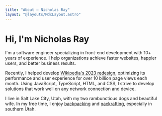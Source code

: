 ```yaml
---
title: "About — Nicholas Ray"
layout: "@layouts/MdxLayout.astro"
---
```



# Hi, I'm Nicholas Ray

I'm a software engineer specializing in front-end development with 10+
years of experience. I help organizations achieve faster websites,
happier users, and better business results.

Recently, I helped develop
[Wikipedia's 2023 redesign](https://wikimediafoundation.org/wikipedia-desktop/),
optimizing its performance and user experience for over 10 billion
page views each month. Using JavaScript, TypeScript, HTML, and CSS, I
strive to develop solutions that work well on any network connection
and device.

I live in Salt Lake City, Utah, with my two rambunctious dogs and
beautiful wife. In my free time, I enjoy
[backpacking](<https://en.wikipedia.org/wiki/Backpacking_(hiking)>)
and [packrafting](https://en.wikipedia.org/wiki/Packraft), especially
in southern Utah.

<SocialLinks />
